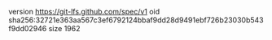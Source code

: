 version https://git-lfs.github.com/spec/v1
oid sha256:32721e363aa567c3ef6792124bbaf9dd28d9491ebf726b23030b543f9dd02946
size 1962
